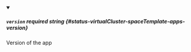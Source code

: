 
<details className="config-field" data-expandable="false" open>
<summary>

##### `version` <span className="config-field-required" data-required="false">required</span> <span className="config-field-type">string</span> <span className="config-field-default"></span> <span className="config-field-enum"></span> {#status-virtualCluster-spaceTemplate-apps-version}

Version of the app

</summary>



</details>
